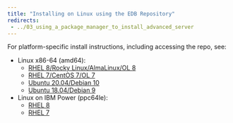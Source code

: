 ```yaml
---
title: "Installing on Linux using the EDB Repository"
redirects:
 - ../03_using_a_package_manager_to_install_advanced_server
---
```



For platform-specific install instructions, including accessing the repo, see:

- Linux x86-64 (amd64):        
    - [RHEL 8/Rocky Linux/AlmaLinux/OL 8](edb-postgres-advanced-server_14_centos-8_x86_64)
    - [RHEL 7/CentOS 7/OL 7](edb-postgres-advanced-server_14_rhel-7_x86_64)
    - [Ubuntu 20.04/Debian 10](edb-postgres-advanced-server_14_ubuntu-20.04_x86_64)
    - [Ubuntu 18.04/Debian 9](edb-postgres-advanced-server_14_ubuntu-20.04_x86_64)
- Linux on IBM Power (ppc64le):        
    - [RHEL 8](/epas/14/epas_inst_linux/01_epas_using_edb_repository/edb-postgres-advanced-server_14_rhel-8-or-centos-8-or-ol-8_x86_64)
    - [RHEL 7](edb-postgres-advanced-server_14_centos-7_ppc64le)







